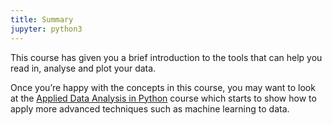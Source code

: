 ```yaml
---
title: Summary
jupyter: python3
---
```



This course has given you a brief introduction to the tools that can help you read in, analyse and plot your data.

Once you're happy with the concepts in this course, you may want to look at the [Applied Data Analysis in Python](https://milliams.com/courses/applied_data_analysis/) course which starts to show how to apply more advanced techniques such as machine learning to data.



